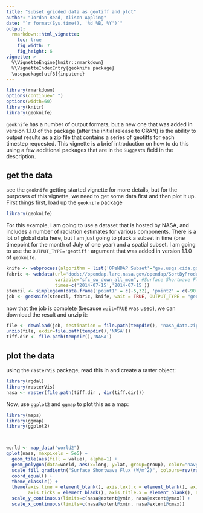 ```yaml
---
title: "subset gridded data as geotiff and plot"
author: "Jordan Read, Alison Appling"
date: "`r format(Sys.time(), '%d %B, %Y')`"
output: 
  rmarkdown::html_vignette:
    toc: true
    fig_width: 7
    fig_height: 6
vignette: >
  %\VignetteEngine{knitr::rmarkdown}
  %\VignetteIndexEntry{geoknife package}
  \usepackage[utf8]{inputenc}
---
```



```r
library(rmarkdown)
options(continue=" ")
options(width=60)
library(knitr)
library(geoknife)

```


`geoknife` has a number of output formats, but a new one that was added in version 1.1.0 of the package (after the initial release to CRAN) is the ability to output results as a zip file that contains a series of geotiffs for each timestep requested. This vignette is a brief introduction on how to do this using a few additional packages that are in the `Suggests` field in the description. 

## get the data
see the `geoknife` getting started vignette for more details, but for the purposes of this vignette, we need to get some data first and then plot it up.  
First things first, load up the `geoknife` package
```r
library(geoknife)
```
For this example, I am going to use a dataset that is hosted by NASA, and includes a number of radiation estimates for various components. There is a lot of global data here, but I am just going to pluck a subset in time (one timepoint for the month of July of one year) and a spatial subset. I am going to use the `OUTPUT_TYPE='geotiff'` argument that was added in version 1.1.0 of `geoknife`.

```r
knife <- webprocess(algorithm = list('OPeNDAP Subset'="gov.usgs.cida.gdp.wps.algorithm.FeatureCoverageOPeNDAPIntersectionAlgorithm"))
fabric <- webdata(url='dods://opendap.larc.nasa.gov/opendap/SortByProduct/CERES/EBAF/Surface_Edition2.8/CERES_EBAF-Surface_Edition2.8_200003-201502.nc', 
                  variable="sfc_sw_down_all_mon", #Surface Shortwave Flux Down, Monthly Means, All-Sky conditions
                  times=c('2014-07-15','2014-07-15'))
stencil <- simplegeom(data.frame('point1' = c(-5,32), 'point2' = c(-90,-78))) # big 'ol chunk 'o data
job <- geoknife(stencil, fabric, knife, wait = TRUE, OUTPUT_TYPE = "geotiff")
```
now that the job is complete (because `wait=TRUE` was used), we can download the result and unzip it:
```r
file <- download(job, destination = file.path(tempdir(), 'nasa_data.zip'), overwrite=TRUE)
unzip(file, exdir=file.path(tempdir(),'NASA'))
tiff.dir <- file.path(tempdir(),'NASA')
```
## plot the data
using the `rasterVis` package, read this in and create a raster object:
```r
library(rgdal)
library(rasterVis)
nasa <- raster(file.path(tiff.dir , dir(tiff.dir)))
```
Now, use `ggplot2` and `ggmap` to plot this as a map:
```r
library(maps)
library(ggmap)
library(ggplot2)



world <- map_data("world2")
gplot(nasa, maxpixels = 5e5) + 
  geom_tile(aes(fill = value), alpha=1) +
  geom_polygon(data=world, aes(x=long, y=lat, group=group), color="navy", fill='transparent') +
  scale_fill_gradientn("Surface Shortwave Flux (W/m^2)", colours=rev(rainbow(5))) +
  coord_equal() + 
  theme_classic() + 
  theme(axis.line = element_blank(), axis.text.x = element_blank(), axis.text.y = element_blank(),
        axis.ticks = element_blank(), axis.title.x = element_blank(), axis.title.y = element_blank()) +
  scale_y_continuous(limits=c(nasa@extent@ymin, nasa@extent@ymax)) + 
  scale_x_continuous(limits=c(nasa@extent@xmin, nasa@extent@xmax))
```

